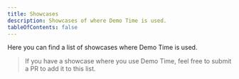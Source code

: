 ```yaml
---
title: Showcases
description: Showcases of where Demo Time is used.
tableOfContents: false
---
```




Here you can find a list of showcases where Demo Time is used.

<CardGrid>
  <LinkCardIcon 
    title="OpenAI DevDay 2024 | Multimodal apps with the Realtime API"
    description='A session by Katie Gil Guzman and Mark Hudnall at OpenAI DevDay 2024 in which Mark uses Demo Time to insert code during the demo.'
    icon="youtube"
    iconSize='24px'
    href="https://youtu.be/mM8KhTxwPgs?si=BoDgQA_uzN5sNlbj&t=730" />
  <LinkCardIcon 
    title="Developer's guide to building your own agents | BRK 167"
    description='A session by Sebastien Levert at Ignite 2024 in which Demo Time is used to highlight the code during his session.'
    icon="youtube"
    iconSize='24px'
    href="https://www.youtube.com/watch?v=yb72XC3ujdI" />
  <LinkCardIcon 
    title="Microsoft 365 & Power Platform community call"
    description='A demo by Stephan van Rooij at the Microsoft 365 & Power Platform community call in which Demo Time is used to show the slides and navigate through the code.'
    icon="youtube"
    iconSize='24px'
    href="https://youtu.be/dy9M2W8SaaA?si=SXDs6W6Lyu4kF20e&t=941" />
  <LinkCardIcon 
    title="[Distributed Training]: Picotron tutorial"
    description='A training session by Ferdinand Mom in which Demo Time is used to guide through the code.'
    icon="youtube"
    iconSize='24px'
    href="https://youtu.be/u2VSwDDpaBM?si=r9LAbyF1DD2cfzYj&t=534" />
  <LinkCardIcon 
    title="WebAssembly Component Model: What? How? And why you should not ignore it!"
    description='A session by Thorsten Hans at Wasm IO in which Demo Time is used to highlight the code during his session.'
    icon="youtube"
    iconSize='24px'
    href="https://youtu.be/NFbjQNqWi94?si=I63-bBFU03_Z-QOx&t=1357" />
  <LinkCardIcon 
    title="Speaking at CloudBrew 2024"
    description='Blog post by Marc Duiker about his experience speaking at CloudBrew 2024 and how he used Demo Time for his presentation and demos.'
    icon="open-book"
    iconSize='24px'
    href="https://marcduiker.dev/articles/speaking-at-cloudbrew-2024/" />
  <LinkCardIcon 
    title="It is Demo Time; how to make your live code demos smoother"
    description='Blog post by Elio Struyf about why Demo Time was created.'
    icon="open-book"
    iconSize='24px'
    href="https://www.eliostruyf.com/demo-time-live-code-demos-smoother/" />
  <LinkCardIcon 
    title="Level Up Your Presentations: Slidev & Demo Time in VS Code"
    description='Blog post by Elio Struyf about how he uses Slidev and Demo Time together.'
    icon="open-book"
    iconSize='24px'
    href="https://www.eliostruyf.com/level-presentations-slidev-demo-time-code/" />
</CardGrid>

> If you have a showcase where you use Demo Time, feel free to submit a PR to add it to this list.